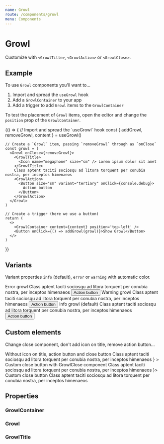 ```yaml
---
name: Growl
route: /components/growl
menu: Components
---
```




# Growl

Customize with `<GrowlTitle>`, `<GrowlAction>` or `<GrowlClose>`.

## Example

To use `Growl` components you'll want to…

1. Import and spread the `useGrowl` hook
2. Add a `GrowlContainer` to your app
3. Add a trigger to add `Growl` items to the `GrowlContainer`

To test the placement of `Growl` items, open the editor and change the `position` prop of the `GrowlContainer`. 

<Playground>
  {() => {
    // Import and spread the `useGrowl` hook
    const { addGrowl, removeGrowl, content } = useGrowl() 

    // Create a `Growl` item, passing `removeGrowl` through as `onClose`
    const growl = (
      <Growl onClose={removeGrowl}> 
        <GrowlTitle>
          <Icon name="megaphone" size="sm" /> Lorem ipsum dolor sit amet
        </GrowlTitle>
        Class aptent taciti sociosqu ad litora torquent per conubia nostra, per inceptos himenaeos
        <GrowlAction>
          <Button size="sm" variant="tertiary" onClick={console.debug}>
            Action button
          </Button>
        </GrowlAction>
      </Growl>
    )

    // Create a trigger (here we use a button)
    return (
      <>
        <GrowlContainer content={content} position='top-left' />
        <Button onClick={() => addGrowl(growl)}>Show Growl</Button>
      </>
    )

}}

</Playground>

## Variants

Variant properties `info` (default), `error` or `warning` with automatic color.

<Playground>
  <Box mb="10px">
    <Growl onClose={console.debug}>
      <GrowlTitle variant="error">
        <Icon name="flag" size="sm" /> Error growl
      </GrowlTitle>
      Class aptent taciti sociosqu ad litora torquent per conubia nostra, per inceptos himenaeos
      <GrowlAction>
        <Button size="sm" variant="secondary-danger">
          Action button
        </Button>
      </GrowlAction>
    </Growl>
  </Box>
  <Box mb="10px">
    <Growl onClose={console.debug}>
      <GrowlTitle variant="warning">
        <Icon name="shield" size="sm" /> Warning growl
      </GrowlTitle>
      Class aptent taciti sociosqu ad litora torquent per conubia nostra, per inceptos himenaeos
      <GrowlAction>
        <Button size="sm" variant="secondary-warning">
          Action button
        </Button>
      </GrowlAction>
    </Growl>
  </Box>
  <Box>
    <Growl onClose={console.debug}>
      <GrowlTitle>
        <Icon name="megaphone" size="sm" /> Info growl (default)
      </GrowlTitle>
      Class aptent taciti sociosqu ad litora torquent per conubia nostra, per inceptos himenaeos
      <GrowlAction>
        <Button size="sm" variant="secondary">
          Action button
        </Button>
      </GrowlAction>
    </Growl>
  </Box>
</Playground>

## Custom elements

Change close component, don't add icon on title, remove action button...

<Playground>
  <Box mb="10px">
    <Growl>
      <GrowlTitle>Without icon on title, action button and close button</GrowlTitle>
      Class aptent taciti sociosqu ad litora torquent per conubia nostra, per inceptos himenaeos
    </Growl>
  </Box>
  <Box mb="10px">
    <Growl
      onClose={console.debug}
      close={
        <GrowlClose>
          <Icon name="positive" size="sm" />
        </GrowlClose>
      }
    >
      <GrowlTitle>Custom close button with GrowlClose component</GrowlTitle>
      Class aptent taciti sociosqu ad litora torquent per conubia nostra, per inceptos himenaeos
    </Growl>
  </Box>
  <Box>
    <Growl onClose={console.debug} close={<Icon name="positive" size="md" />}>
      <GrowlTitle>Custom close button</GrowlTitle>
      Class aptent taciti sociosqu ad litora torquent per conubia nostra, per inceptos himenaeos
    </Growl>
  </Box>
</Playground>

## Properties

### GrowlContainer

<Props of={GrowlContainer} />

### Growl

<Props of={Growl} />

### GrowlTitle

<Props of={GrowlTitle} />

